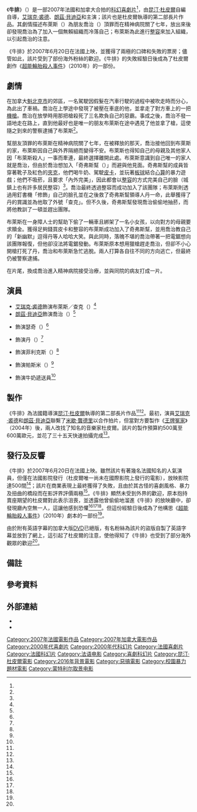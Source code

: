 {{noteTA
|G1=Show
|G2=Movie
|G3=PP
|1=zh-tw:昆汀;zh-hk:昆丹;zh-cn:昆汀;
|2=zh-tw:杜皮爾;zh-hk:杜皮埃;zh-cn:杜皮约;
|3=zh-tw:艾瑞克·裘德;zh-cn:埃里克·朱多尔;
|4=zh-tw:朗茲·貝迪亞;zh-cn:朗齐·贝迪亚;
|5=zh-tw:超能輪胎殺人事件;zh-hk:轆地魔;zh-cn:橡皮轮胎杀手;
}}
{{Infobox film
| name           = 牛排
| original_name  = {{lang|en|''Steak''}}
| image          = Steak Poster.jpg
| border         = 
| caption        = 電影海報
| director       = [[昆汀·杜皮爾|昆汀·杜皮爾]]
| producer       = {{Plain list|
* 尚·科丁（{{lang|fr|Jean Cottin}}）
* {{le|湯瑪士·朗曼|Thomas Langmann}}
* 安德烈·魯洛（{{lang|en|André Rouleau}}）
}}
| writer         = 昆汀·杜皮爾
| starring       = {{Plain list|
* [[艾瑞克·裘德|艾瑞克·裘德]]
* [[朗茲·貝迪亞|朗茲·貝迪亞]]
* {{le|喬納森·蘭伯特|Jonathan Lambert (actor)}}
}}
| music          = {{Plain list|
* {{le|塞巴斯汀·泰勒|Sébastien Tellier}}
* {{le|塞巴斯汀 (法國音樂家)|Sebastian (French musician)|塞巴斯汀}}
* Oizo先生{{notetag|昆汀·杜皮爾的音樂藝名。}}
}}
| cinematography = 里戈·范·維爾施（{{lang|fr|Riego Van Wersch}}）
| editing        = 伊莎貝爾·馬林夫特（{{lang|fr|Isabelle Malenfant}}）
| studio         = {{Plain list|
* {{lang|fr|La Petite Reine}}
* [[頻道製片公司|頻道製片公司]]
* {{le|Remcorp|Remcorp|Remstar Productions}}
* {{lang|fr|4 Mecs à Lunettes Production}}
* {{lang|fr|4 Mecs en Baskets}}
}}
| distributor    = [[Mars電影|Mars電影]]
| released       = {{Film date|2007|6|20|法國}}
| runtime        = 82分鐘
| country        = {{Plain list|
* 法國
* 加拿大
}}
| language       = 法語
| budget         = 500萬～600萬歐元<ref name="EcranLarge(2018-07-07)" />
| gross          = 
| cn_name        = 
| hk_name        = 
| tw_name        = 
}}
《'''牛排'''》（{{lang-fr|''Steak''}}）是一部2007年法國和加拿大合拍的[[科幻片|科幻]][[喜劇片|喜劇片]]<ref name="IndieWire(2014-06-10)" />，由[[昆汀·杜皮爾|昆汀·杜皮爾]]自編自導，[[艾瑞克·裘德|艾瑞克·裘德]]、[[朗茲·貝迪亞|朗茲·貝迪亞]]和{{le|喬納森·蘭伯特|Jonathan Lambert (actor)}}主演；該片也是杜皮爾執導的第二部長片作品。其劇情描述布萊斯（{{lang|fr|Blaise}}）為朋友喬治（{{lang|fr|Georges}}）頂罪而在精神病院關了七年，放出來後卻發現喬治為了加入一個無賴組織而冷落自己；布萊斯為此進行[[整容|整容]]來加入組織，以引起喬治的注意。

《牛排》於2007年6月20日在法國上映，並獲得了兩極的口碑和失敗的票房；儘管如此，該片受到了部份海外粉絲的歡迎。《牛排》的失敗經驗日後成為了杜皮爾創作《[[超能輪胎殺人事件|超能輪胎殺人事件]]》（2010年）的一部份。

== 劇情 ==
在加拿大[[魁北克市|魁北克市]]的郊區，一名駕駛因假髮在汽車行駛的過程中被吹走時而分心，為此出了車禍。喬治在上學途中發現了被壓在車底的他，並拿走了對方車上的一把[[機槍|機槍]]。喬治在放學時用那把槍殺死了三名欺負自己的惡霸。事成之後，喬治不發一語地走在路上，直到他最好也是唯一的朋友布萊斯在途中遇見了他並拿了槍，這使隨之到來的警察逮捕了布萊斯<ref name="IndieWire(2014-06-10)" />。

幫朋友頂罪的布萊斯在精神病院關了七年，在被釋放的那天，喬治接他回到布萊斯的家，布萊斯因自己與外界隔絕而變得不安。布萊斯也得知自己的母親及其他家人因「布萊斯殺人」一事而牽連，最終選擇離開此處。布萊斯意識到自己唯一的家人就是喬治，但由於喬治想加入「奇弗斯幫（{{lang|fr|Chivers}}）」而避與他見面。奇弗斯幫的成員皆穿著靴子及紅色的[[夾克|夾克]]，他們喝牛奶、駕駛[[皮卡|皮卡]]，並玩著[[板球|板球]]結合[[心算|心算]]的暴力遊戲；他們不吸菸，且要求「內外完美」，因此都會以[[整容|整容]]的方式完美自己的臉（城鎮上也有許多居民整容）<ref name="IndieWire(2014-06-10)" />。喬治最終透過整容而成功加入了該團隊；布萊斯則透過用釘書機「修飾」自己的臉孔並在之後救了奇弗斯幫領導人丹一命，此舉獲得了丹的賞識並為他取了外號「查克」。但不久後，奇弗斯幫發現喬治偷偷地抽菸，而將他教訓了一頓並趕出團隊。

布萊斯在一身障人士的幫助下偷了一輛車且綁架了一名小女孩，以向對方的母親要求贖金。獲得足夠錢買皮卡和整容的布萊斯成功加入了奇弗斯幫，並用喬治教自己的「新幽默」逗得丹等人哈哈大笑。與此同時，落魄不堪的喬治帶著一把電鋸想向該團隊報復，但他卻沒法將電鋸發動。布萊斯原本想用獵槍趕走喬治，但卻不小心開槍打死了丹，喬治和布萊斯急忙逃脫。兩人打算各自往不同的方向逃亡，但最終仍被警察逮捕。

在片尾，換成喬治進入精神病院接受治療，並與同院的病友打成一片。

== 演員 ==
* [[艾瑞克·裘德|艾瑞克·裘德]]飾演布萊斯／查克（{{lang|fr|Blaise / Chuck}}）<ref name="AllMovie-Cast" />
* [[朗茲·貝迪亞|朗茲·貝迪亞]]飾演喬治（{{lang|fr|Georges}}）<ref name="AllMovie-Cast" />
* {{le|喬納森·蘭伯特|Jonathan Lambert (actor)}}飾演瑟奇（{{lang|fr|Serge}}）<ref name="AllMovie-Cast" />
* {{le|卡明斯基 (法國音樂家)|Kavinsky|文森特·貝洛基}}飾演丹（{{lang|fr|Dan}}）<ref name="AllMovie-Cast" />
* {{le|塞巴斯汀 (法國音樂家)|Sebastian (French musician)|塞巴斯汀·阿克喬}}飾演菲利克斯（{{lang|fr|Félix}}）<ref name="AllMovie-Cast" />
* {{le|塞巴斯汀·泰勒|Sébastien Tellier}}飾演帕斯米（{{lang|fr|Prisme}}）<ref name="AllMovie-Cast" />
* {{link-fr|吉恩-法蘭西斯·包德魯|Jean-François Boudreau}}飾演牛奶遞送員<ref name="AllMovie-Cast" />

== 製作 ==
《牛排》為法國籍導演[[昆汀·杜皮爾|昆汀·杜皮爾]]執導的第二部長片作品<ref name="EW(2011-03-04)" /><ref name="WSJ(2010-11-12)" />。最初，演員[[艾瑞克·裘德|艾瑞克·裘德]]和[[朗茲·貝迪亞|朗茲·貝迪亞]]聯繫了[[米歇·龔德里|米歇·龔德里]]以合作拍片，但當對方要製作《[[王牌冤家|王牌冤家]]》（2004年）後，兩人改找了知名的音樂家杜皮爾。該片的製作預算約500萬至600萬歐元，並花了三十五天快速拍攝完成<ref name="EcranLarge(2018-07-07)" />。

== 發行及反響 ==
《牛排》於2007年6月20日在法國上映。雖然該片有著幾名法國知名的人氣演員，但僅在法國影院發行（杜皮爾唯一尚未在國際影院上發行的電影），放映影院達500間<ref name="WSJ(2010-11-12)" />；該片在商業表現上最終獲得了失敗，且由於其古怪的喜劇風格、暴力及扭曲的橋段而在影評界評價兩極<ref name="EcranLarge(2018-07-07)" />。《牛排》顯然未受到外界的歡迎，原本抱持賣座期望的杜皮爾對此表示沮喪，並透露他曾偷偷地溜進《牛排》的放映廳中，卻發現廳內空無一人，這讓他感到恐懼<ref name="EW(2011-03-04)" /><ref name="WSJ(2010-11-12)" /><ref name="CinemaScope" />。但這份經驗日後成為了他構思《[[超能輪胎殺人事件|超能輪胎殺人事件]]》（2010年）劇本的一部份<ref name="EW(2011-03-04)" />。

由於附有英語字幕的加拿大版[[DVD|DVD]]已絕版，有名粉絲為該片的盜版自製了英語字幕並放到了網上，這引起了杜皮爾的注意，使他得知了《牛排》也受到了部分海外觀眾的歡迎<ref name="CinemaScope" />。

== 備註 ==
<div class="references-small">
{{notefoot}}
</div>

== 參考資料 ==
{{reflist|30em|refs=

<ref name="EcranLarge(2018-07-07)">{{cite web|url=https://www.ecranlarge.com/films/dossier/1021328-le-mal-aime-steak-le-film-dingue-et-enorme-flop-avec-eric-et-ramzy|title=Le mal-aimé : Steak, le film dingue et énorme flop avec Eric et Ramzy|last=Crété|first=Geoffrey|work=Ecran Large|date=2020-09-27|accessdate=|archive-url=https://web.archive.org/web/20200629150803/https://www.ecranlarge.com/films/dossier/1021328-le-mal-aime-steak-le-film-dingue-et-enorme-flop-avec-eric-et-ramzy|archive-date=2020-06-29|dead-url=no}}</ref>

<ref name="IndieWire(2014-06-10)">{{cite web|url=https://www.indiewire.com/2014/06/exclusive-cahiers-du-cinema-reviews-in-english-quentin-dupieuxs-steak-is-crazy-with-purpose-25577/|title=Exclusive Cahiers du Cinema Reviews in English: Quentin Dupieux’s ‘Steak’ Is Crazy With Purpose|last1=Tessé|first1=Jean-Philippe|last2=Delorme|first2=Stéphane|work=[[IndieWire|IndieWire]]|publisher={{le|Penske Media Corporation|Penske Media Corporation}}|date=2014-06-10|accessdate=2020-10-11|archive-url=https://web.archive.org/web/20171213114520/https://www.indiewire.com/2014/06/exclusive-cahiers-du-cinema-reviews-in-english-quentin-dupieuxs-steak-is-crazy-with-purpose-25577/|archive-date=2017-12-13|dead-url=no}}</ref>

<ref name="AllMovie-Cast">{{cite web|url=https://www.allmovie.com/movie/steak-v415231/cast-crew|title=Steak (2007) - Cast & Crew|work=[[AllMovie|AllMovie]]|accessdate=2020-10-12|archive-url=https://web.archive.org/web/20190617152138/https://www.allmovie.com/movie/steak-v415231/cast-crew|archive-date=2019-06-17|dead-url=no}}</ref>

<ref name="EW(2011-03-04)">{{cite web|url=https://ew.com/article/2011/03/04/rubber-dupieux-killer-tire/|title='Rubber': Director Quentin Dupieux reveals all about his totally nuts killer tire movie|last=Collis|first=Clark|work=[[娛樂週刊|Entertainment Weekly]]|date=2011-03-04|accessdate=2020-09-14|archive-url=https://web.archive.org/web/20200808103915/https://ew.com/article/2011/03/04/rubber-dupieux-killer-tire/|archive-date=2020-08-08|dead-url=no}}</ref>

<ref name="WSJ(2010-11-12)">{{cite news|url=https://www.wsj.com/articles/BL-SEB-53641|title='Rubber' Director Quentin Dupieux on Why He Made a Movie About a Killer Tire|last=Gilchrist|first=Todd|work=[[華爾街日報|The Wall Street Journal]]|date=2010-11-12|accessdate=2020-09-27|archive-url=https://web.archive.org/web/20200927100021/https://www.wsj.com/articles/BL-SEB-53641|archive-date=2020-09-27|dead-url=no}}</ref>

<ref name="CinemaScope">{{cite web|url=https://cinema-scope.com/cinema-scope-magazine/interview-the-important-element-of-no-reason-the-mad-world-of-quentin-dupieuxs-rubber/|title=The Important Element of No Reason: The Mad World of Quentin Dupieux’s Rubber|last=Anderson|first=Jason|work=Cinema Scope|date=2012|accessdate=2020-10-04|archive-url=https://web.archive.org/web/20200517231913/https://cinema-scope.com/cinema-scope-magazine/interview-the-important-element-of-no-reason-the-mad-world-of-quentin-dupieuxs-rubber/|archive-date=2020-05-17|dead-url=no}}</ref>

}}

== 外部連結 ==
* {{IMDb title|0889665}}
* {{mojo title|0889665}}

{{Quentin Dupieux}}
{{DEFAULTSORT:Steak}}
[[Category:2007年法國電影作品|Category:2007年法國電影作品]]
[[Category:2007年加拿大電影作品|Category:2007年加拿大電影作品]]
[[Category:2000年代喜劇片|Category:2000年代喜劇片]]
[[Category:2000年代科幻片|Category:2000年代科幻片]]
[[Category:法國喜劇片|Category:法國喜劇片]]
[[Category:法國科幻片|Category:法國科幻片]]
[[Category:法语电影|Category:法语电影]]
[[Category:喜劇科幻片|Category:喜劇科幻片]]
[[Category:昆汀·杜皮爾電影|Category:昆汀·杜皮爾電影]]
[[Category:2016年背景電影|Category:2016年背景電影]]
[[Category:惡搞電影|Category:惡搞電影]]
[[Category:校園暴力題材電影|Category:校園暴力題材電影]]
[[Category:蒙特利尔取景电影|Category:蒙特利尔取景电影]]